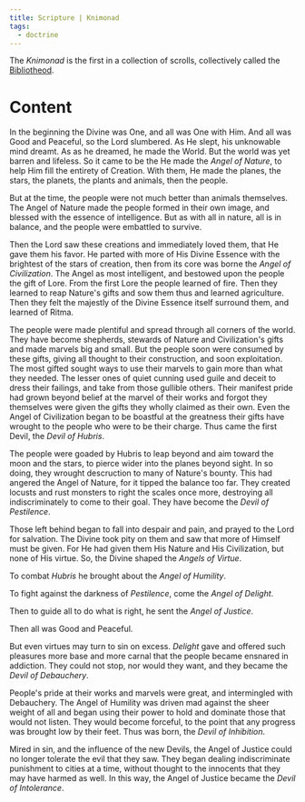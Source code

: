 ```yaml
---
title: Scripture | Knimonad
tags:
  - doctrine
---
```


The _Knimonad_ is the first in a collection of scrolls, collectively called the
[Bibliotheod](./bibliotheod.mdx).

# Content

In the beginning the Divine was One, and all was One with Him. And all was Good
and Peaceful, so the Lord slumbered. As He slept, his unknowable mind dreamt. As
as he dreamed, he made the World. But the world was yet barren and lifeless. So
it came to be the He made the _Angel of Nature_, to help Him fill the entirety
of Creation. With them, He made the planes, the stars, the planets, the plants
and animals, then the people.

But at the time, the people were not much better than animals themselves. The
Angel of Nature made the people formed in their own image, and blessed with the
essence of intelligence. But as with all in nature, all is in balance, and the
people were embattled to survive.

Then the Lord saw these creations and immediately loved them, that He gave them
his favor. He parted with more of His Divine Essence with the brightest of the
stars of creation, then from its core was borne the _Angel of Civilization_. The
Angel as most intelligent, and bestowed upon the people the gift of Lore. From
the first Lore the people learned of fire. Then they learned to reap Nature's
gifts and sow them thus and learned agriculture. Then they felt the majestly of
the Divine Essence itself surround them, and learned of Ritma.

The people were made plentiful and spread through all corners of the world. They
have become shepherds, stewards of Nature and Civilization's gifts and made
marvels big and small. But the people soon were consumed by these gifts, giving
all thought to their construction, and soon exploitation. The most gifted sought
ways to use their marvels to gain more than what they needed. The lesser ones of
quiet cunning used guile and deceit to dress their failings, and take from those
gullible others. Their manifest pride had grown beyond belief at the marvel of
their works and forgot they themselves were given the gifts they wholly claimed
as their own. Even the Angel of Civilization began to be boastful at the
greatness their gifts have wrought to the people who were to be their charge.
Thus came the first Devil, the _Devil of Hubris_.

The people were goaded by Hubris to leap beyond and aim toward the moon and the
stars, to pierce wider into the planes beyond sight. In so doing, they wrought
descruction to many of Nature's bounty. This had angered the Angel of Nature,
for it tipped the balance too far. They created locusts and rust monsters to
right the scales once more, destroying all indiscriminately to come to their
goal. They have become the _Devil of Pestilence_.

Those left behind began to fall into despair and pain, and prayed to the Lord
for salvation. The Divine took pity on them and saw that more of Himself must be
given. For He had given them His Nature and His Civilization, but none of His
virtue. So, the Divine shaped the _Angels of Virtue_.

To combat _Hubris_ he brought about the _Angel of Humility_.

To fight against the darkness of _Pestilence_, come the _Angel of Delight_.

Then to guide all to do what is right, he sent the _Angel of Justice_.

Then all was Good and Peaceful.

But even virtues may turn to sin on excess. _Delight_ gave and offered such
pleasures more base and more carnal that the people became ensnared in
addiction. They could not stop, nor would they want, and they became the _Devil
of Debauchery_.

People's pride at their works and marvels were great, and intermingled with
Debauchery. The Angel of Humility was driven mad against the sheer weight of all
and began using their power to hold and dominate those that would not listen.
They would become forceful, to the point that any progress was brought low by
their feet. Thus was born, the _Devil of Inhibition_.

Mired in sin, and the influence of the new Devils, the Angel of Justice could no
longer tolerate the evil that they saw. They began dealing indiscriminate
punishment to cities at a time, without thought to the innocents that they may
have harmed as well. In this way, the Angel of Justice became the _Devil of
Intolerance_.
